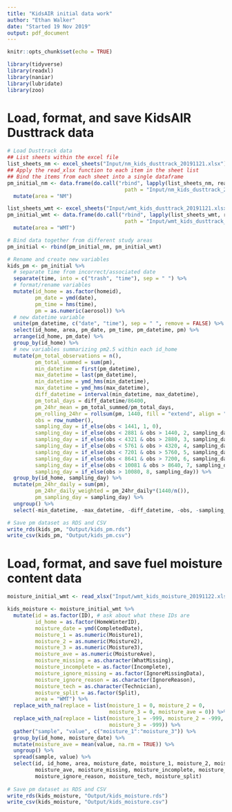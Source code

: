 ```yaml
---
title: "KidsAIR initial data work"
author: "Ethan Walker"
date: "Started 19 Nov 2019"
output: pdf_document
---
```


```r
knitr::opts_chunk$set(echo = TRUE)
```

```r
library(tidyverse)
library(readxl)
library(naniar)
library(lubridate)
library(zoo)
```

# Load, format, and save KidsAIR Dusttrack data
```r
# Load Dusttrack data
## List sheets within the excel file
list_sheets_nm <- excel_sheets("Input/nm_kids_dusttrack_20191121.xlsx")
## Apply the read_xlsx function to each item in the sheet list
## Bind the items from each sheet into a single dataframe
pm_initial_nm <- data.frame(do.call("rbind", lapply(list_sheets_nm, read_xlsx, 
                                      path = "Input/nm_kids_dusttrack_20191121.xlsx"))) %>% 
  mutate(area = "NM")

list_sheets_wmt <- excel_sheets("Input/wmt_kids_dusttrack_20191121.xlsx")
pm_initial_wmt <- data.frame(do.call("rbind", lapply(list_sheets_wmt, read_xlsx, 
                                      path = "Input/wmt_kids_dusttrack_20191121.xlsx"))) %>% 
  mutate(area = "WMT")

# Bind data together from different study areas
pm_initial <- rbind(pm_initial_nm, pm_initial_wmt)

# Rename and create new variables
kids_pm <- pm_initial %>% 
  # separate time from incorrect/associated date
  separate(time, into = c("trash", "time"), sep = " ") %>% 
  # format/rename variables
  mutate(id_home = as.factor(homeid),
         pm_date = ymd(date),
         pm_time = hms(time),
         pm = as.numeric(aerosol)) %>% 
  # new datetime variable
  unite(pm_datetime, c("date", "time"), sep = " ", remove = FALSE) %>% 
  select(id_home, area, pm_date, pm_time, pm_datetime, pm) %>% 
  arrange(id_home, pm_date) %>% 
  group_by(id_home) %>% 
  # new variables summarizing pm2.5 within each id_home
  mutate(pm_total_observations = n(),
         pm_total_summed = sum(pm),
         min_datetime = first(pm_datetime),
         max_datetime = last(pm_datetime),
         min_datetime = ymd_hms(min_datetime),
         max_datetime = ymd_hms(max_datetime),
         diff_datetime = interval(min_datetime, max_datetime),
         pm_total_days = diff_datetime/86400,
         pm_24hr_mean = pm_total_summed/pm_total_days,
         pm_rolling_24hr = rollsum(pm, 1440, fill = "extend", align = "right"),
         obs = row_number(),
         sampling_day = if_else(obs < 1441, 1, 0),
         sampling_day = if_else(obs < 2881 & obs > 1440, 2, sampling_day),
         sampling_day = if_else(obs < 4321 & obs > 2880, 3, sampling_day),
         sampling_day = if_else(obs < 5761 & obs > 4320, 4, sampling_day),
         sampling_day = if_else(obs < 7201 & obs > 5760, 5, sampling_day),
         sampling_day = if_else(obs < 8641 & obs > 7200, 6, sampling_day),
         sampling_day = if_else(obs < 10081 & obs > 8640, 7, sampling_day),
         sampling_day = if_else(obs > 10080, 8, sampling_day)) %>%
  group_by(id_home, sampling_day) %>% 
  mutate(pm_24hr_daily = sum(pm),
         pm_24hr_daily_weighted = pm_24hr_daily*(1440/n()),
         pm_sampling_day = sampling_day) %>% 
  ungroup() %>% 
  select(-min_datetime, -max_datetime, -diff_datetime, -obs, -sampling_day) 

# Save pm dataset as RDS and CSV
write_rds(kids_pm, "Output/kids_pm.rds")
write_csv(kids_pm, "Output/kids_pm.csv")
```

# Load, format, and save fuel moisture content data
```r
moisture_initial_wmt <- read_xlsx("Input/wmt_kids_moisture_20191122.xlsx")

kids_moisture <- moisture_initial_wmt %>% 
  mutate(id = as.factor(ID), # ask about what these IDs are 
         id_home = as.factor(HomeWinterID),
         moisture_date = ymd(CompletedDate),
         moisture_1 = as.numeric(Moisture1),
         moisture_2 = as.numeric(Moisture2),
         moisture_3 = as.numeric(Moisture3),
         moisture_ave = as.numeric(MoistureAve),
         moisture_missing = as.character(WhatMissing),
         moisture_incomplete = as.factor(Incomplete),
         moisture_ignore_missing = as.factor(IgnoreMissingData),
         moisture_ignore_reason = as.character(IgnoreReason),
         moisture_tech = as.character(Technician),
         moisture_split = as.factor(Split),
         area = "WMT") %>% 
  replace_with_na(replace = list(moisture_1 = 0, moisture_2 = 0,
                                 moisture_3 = 0, moisture_ave = 0)) %>% 
  replace_with_na(replace = list(moisture_1 = -999, moisture_2 = -999,
                                 moisture_3 = -999)) %>% 
  gather("sample", "value", c("moisture_1":"moisture_3")) %>% 
  group_by(id_home, moisture_date) %>% 
  mutate(moisture_ave = mean(value, na.rm = TRUE)) %>% 
  ungroup() %>% 
  spread(sample, value) %>% 
  select(id, id_home, area, moisture_date, moisture_1, moisture_2, moisture_3, 
         moisture_ave, moisture_missing, moisture_incomplete, moisture_ignore_missing,
         moisture_ignore_reason, moisture_tech, moisture_split)
  
# Save pm dataset as RDS and CSV
write_rds(kids_moisture, "Output/kids_moisture.rds")
write_csv(kids_moisture, "Output/kids_moisture.csv")
```

